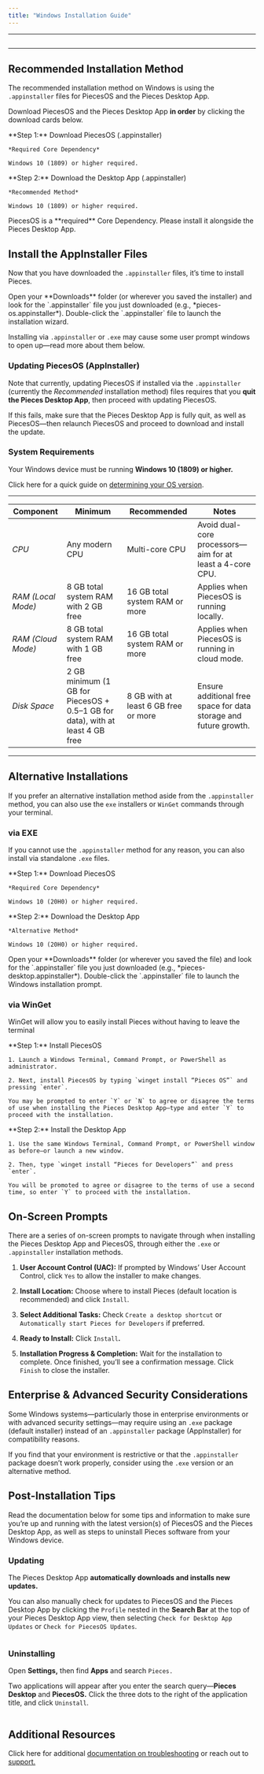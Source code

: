 ```yaml
---
title: "Windows Installation Guide"
---
```


***

<Image src="https://storage.googleapis.com/hashnode_product_documentation_assets/meet_pieces_assets/trimmed_windows_banner.png" alt="" align="center" fullwidth="true" />

***

## Recommended Installation Method

The recommended installation method on Windows is using the `.appinstaller` files for PiecesOS and the Pieces Desktop App.

Download PiecesOS and the Pieces Desktop App **in order** by clicking the download cards below.

<CardGroup cols={2}>
  <Card title="Download — PiecesOS" image="https://cdn.hashnode.com/res/hashnode/image/upload/v1744838532993/0aceacdb-4e3f-4e09-8175-eb8b389f26e9.webp" href="https://builds.pieces.app/stages/production/appinstaller/os_server.appinstaller">
    **Step 1:** Download PiecesOS (.appinstaller)

    *Required Core Dependency*

    Windows 10 (1809) or higher required.
  </Card>

  <Card title="Download — Pieces Desktop App" image="https://cdn.hashnode.com/res/hashnode/image/upload/v1744838536184/842e4eed-5111-45d2-8157-23bb8fa64049.webp" href="https://builds.pieces.app/stages/production/appinstaller/pieces_for_x.appinstaller">
    **Step 2:** Download the Desktop App (.appinstaller)

    *Recommended Method*

    Windows 10 (1809) or higher required.
  </Card>
</CardGroup>

<Callout type="alert">
  PiecesOS is a **required** Core Dependency. Please install it alongside the Pieces Desktop App.
</Callout>

## Install the AppInstaller Files

Now that you have downloaded the `.appinstaller` files, it’s time to install Pieces.

<Steps>
  <Step title="Find Saved Location">
    Open your **Downloads** folder (or wherever you saved the installer) and look for the `.appinstaller` file you just downloaded (e.g., *pieces-os.appinstaller*).
  </Step>

  <Step title="Open the Installer">
    Double-click the `.appinstaller` file to launch the installation wizard.
  </Step>
</Steps>

Installing via `.appinstaller` or `.exe` may cause some user prompt windows to open up—read more about them below.

### Updating PiecesOS (AppInstaller)

Note that currently, updating PiecesOS if installed via the `.appinstaller` (currently the *Recommended* installation method) files requires that you **quit the Pieces Desktop App**, then proceed with updating PiecesOS.

If this fails, make sure that the Pieces Desktop App is fully quit, as well as PiecesOS—then relaunch PiecesOS and proceed to download and install the update.

### System Requirements

Your Windows device must be running **Windows 10 (1809) or higher.**

Click here for a quick guide on [determining your OS version](https://docs.pieces.app/products/meet-pieces/troubleshooting/windows#checking-windows-version).

***

| **Component**      | **Minimum**                                                                   | **Recommended**                      | **Notes**                                                        |
| ------------------ | ----------------------------------------------------------------------------- | ------------------------------------ | ---------------------------------------------------------------- |
| *CPU*              | Any modern CPU                                                                | Multi-core CPU                       | Avoid dual-core processors—aim for at least a 4-core CPU.        |
| *RAM (Local Mode)* | 8 GB total system RAM with 2 GB free                                          | 16 GB total system RAM or more       | Applies when PiecesOS is running locally.                        |
| *RAM (Cloud Mode)* | 8 GB total system RAM with 1 GB free                                          | 16 GB total system RAM or more       | Applies when PiecesOS is running in cloud mode.                  |
| *Disk Space*       | 2 GB minimum (1 GB for PiecesOS + 0.5–1 GB for data), with at least 4 GB free | 8 GB with at least 6 GB free or more | Ensure additional free space for data storage and future growth. |

***

## Alternative Installations

If you prefer an alternative installation method aside from the `.appinstaller` method, you can also use the `exe` installers or `WinGet` commands through your terminal.

### via EXE

If you cannot use the `.appinstaller` method for any reason, you can also install via standalone `.exe` files.

<CardGroup cols={2}>
  <Card title="Download — PiecesOS (EXE)" image="https://cdn.hashnode.com/res/hashnode/image/upload/v1744838635517/4e03efa6-cdd4-4187-a2c9-8fabb128b291.webp" href="https://builds.pieces.app/stages/production/os_server/windows-exe/download?download=true&product=DOCUMENTATION_WEBSITE&_gl=1*h3r9du*_gcl_au*MTIwMTc3MzI1NS4xNzQxMDIwNzMx*_ga*MTE4MjM0Njk4MC4xNzQxMDIwNzMx*_ga_BVYEFRWCYX*MTc0MTc4OTgwNS40LjEuMTc0MTgwMjA0OS41OC4wLjA.">
    **Step 1:** Download PiecesOS

    *Required Core Dependency*

    Windows 10 (20H0) or higher required.
  </Card>

  <Card title="Download — Pieces Desktop App (EXE)" image="https://cdn.hashnode.com/res/hashnode/image/upload/v1744838637934/aeebf045-f502-4896-8d99-104607d9ede1.webp" href="https://builds.pieces.app/stages/production/pieces_for_x/windows-exe/download?download=true&product=DOCUMENTATION_WEBSITE&_gl=1*1a9yqbf*_gcl_au*OTQ5NDE1NTA4LjE3Mzk0NjU4MzM.*_ga*MTI0OTgzMTMuMTcyNDA5ODQwNg..*_ga_BVYEFRWCYX*MTc0MDc4MjM4Mi44LjAuMTc0MDc4MjM4Mi42MC4wLjA.">
    **Step 2:** Download the Desktop App

    *Alternative Method*

    Windows 10 (20H0) or higher required.
  </Card>
</CardGroup>

<Steps>
  <Step title="Find Saved Location">
    Open your **Downloads** folder (or wherever you saved the file) and look for the `.appinstaller` file you just downloaded (e.g., *pieces-desktop.appinstaller*).
  </Step>

  <Step title="Open the Installer">
    Double-click the `.appinstaller` file to launch the Windows installation prompt.
  </Step>
</Steps>

### via WinGet

WinGet will allow you to easily install Pieces without having to leave the terminal

<CardGroup cols={2}>
  <Card title="WinGet — PiecesOS" image="https://cdn.hashnode.com/res/hashnode/image/upload/v1742407333527/2124ccc5-5015-4be6-909e-4a743fc02104.webp">
    **Step 1:** Install PiecesOS

    1. Launch a Windows Terminal, Command Prompt, or PowerShell as administrator.

    2. Next, install PiecesOS by typing `winget install “Pieces OS”` and pressing `enter`.

    You may be prompted to enter `Y` or `N` to agree or disagree the terms of use when installing the Pieces Desktop App—type and enter `Y` to proceed with the installation.
  </Card>

  <Card title="WinGet — Pieces for Developers" image="https://cdn.hashnode.com/res/hashnode/image/upload/v1742407336840/6b4388ed-d065-4afa-9459-699b78240db3.webp">
    **Step 2:** Install the Desktop App

    1. Use the same Windows Terminal, Command Prompt, or PowerShell window as before—or launch a new window.

    2. Then, type `winget install “Pieces for Developers”` and press `enter`.

    You will be promoted to agree or disagree to the terms of use a second time, so enter `Y` to proceed with the installation.
  </Card>
</CardGroup>

## On-Screen Prompts

There are a series of on-screen prompts to navigate through when installing the Pieces Desktop App and PiecesOS, through either the `.exe` or `.appinstaller` installation methods.

1. **User Account Control (UAC):** If prompted by Windows’ User Account Control, click `Yes` to allow the installer to make changes.

2. **Install Location:** Choose where to install Pieces (default location is recommended) and click `Install`.

3. **Select Additional Tasks:** Check `Create a desktop shortcut` or `Automatically start Pieces for Developers` if preferred.

4. **Ready to Install:** Click `Install`**.**

5. **Installation Progress & Completion:** Wait for the installation to complete. Once finished, you’ll see a confirmation message. Click `Finish` to close the installer.

## Enterprise & Advanced Security Considerations

Some Windows systems—particularly those in enterprise environments or with advanced security settings—may require using an `.exe` package (default installer) instead of an `.appinstaller` package (AppInstaller) for compatibility reasons.

If you find that your environment is restrictive or that the `.appinstaller` package doesn’t work properly, consider using the `.exe` version or an alternative method.

## Post-Installation Tips

Read the documentation below for some tips and information to make sure you’re up and running with the latest version(s) of PiecesOS and the Pieces Desktop App, as well as steps to uninstall Pieces software from your Windows device.

### Updating

The Pieces Desktop App **automatically downloads and installs new updates.**

You can also manually check for updates to PiecesOS and the Pieces Desktop App by clicking the `Profile` nested in the **Search Bar** at the top of your Pieces Desktop App view, then selecting `Check for Desktop App Updates` or `Check for PiecesOS Updates`.

<Image src="https://storage.googleapis.com/hashnode_product_documentation_assets/meet_pieces_assets/meet_pieces/get_started/windows/windows_check_pfd_for_updates.gif" alt="" align="center" fullwidth="true" />

### Uninstalling

Open **Settings,** then find **Apps** and search `Pieces.`

Two applications will appear after you enter the search query—**Pieces Desktop** and **PiecesOS.** Click the three dots to the right of the application title, and click `Uninstall`.

<Image src="https://storage.googleapis.com/hashnode_product_documentation_assets/meet_pieces_assets/meet_pieces/get_started/windows/uninstalling_on_windows.gif" alt="" align="center" fullwidth="true" />

## Additional Resources

Click here for additional [documentation on troubleshooting](https://docs.pieces.app/products/meet-pieces/troubleshooting) or reach out to [support.](https://docs.pieces.app/products/support)
